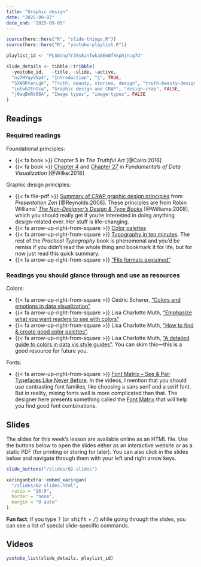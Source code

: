 ```yaml
---
title: "Graphic design"
date: "2025-09-02"
date_end: "2025-09-05"
---
```


```r
source(here::here("R", "slide-things.R"))
source(here::here("R", "youtube-playlist.R"))

playlist_id <- "PLS6tnpTr39sEznTwka0EmWfkkphjncq7U"

slide_details <- tibble::tribble(
  ~youtube_id,   ~title, ~slide, ~active,
  "ny7HYqyVNp4", "Introduction", "1", TRUE,
  "SXW0RtenLgk", "Truth, beauty, stories, design", "truth-beauty-design", FALSE,
  "iuEwh2EnIcw", "Graphic design and CRAP", "design-crap", FALSE,
  "j0aqBmRV66A", "Image types", "image-types", FALSE
)
```

## Readings

### Required readings

Foundational principles:

- {{< fa book >}} Chapter 5 in *The Truthful Art* [@Cairo:2016]
- {{< fa book >}} [Chapter 4](https://clauswilke.com/dataviz/color-basics.html) and [Chapter 27](https://clauswilke.com/dataviz/image-file-formats.html) in *Fundamentals of Data Visualization* [@Wilke:2018]

Graphic design principles:

- {{< fa file-pdf >}} [Summary of CRAP graphic design principles](http://www.presentationzen.com/chapter6_spread.pdf) from *Presentation Zen* [@Reynolds:2008]. These principles are from Robin Williams' [*The Non-Designer's Design & Type Books*](https://www.amazon.com/Non-Designers-Design-Book-4th/dp/0133966151) [@Williams:2008], which you should really get if you're interested in doing anything design-related ever. Her stuff is life-changing.
- {{< fa arrow-up-right-from-square >}} [Color palettes](/resource/colors.qmd)
- {{< fa arrow-up-right-from-square >}} [Typography in ten minutes](https://practicaltypography.com/typography-in-ten-minutes.html). The rest of the *Practical Typography* book is phenomenal and you'd be remiss if you didn't read the whole thing and bookmark it for life, but for now just read this quick summary.
- {{< fa arrow-up-right-from-square >}} ["File formats explained"](https://www.theglowstudio.com/file-formats-explained/)

### Readings you should glance through and use as resources

Colors: 

- {{< fa arrow-up-right-from-square >}} Cédric Scherer, ["Colors and emotions in data visualization"](https://www.storytellingwithdata.com/blog/2021/6/8/colors-and-emotions-in-data-visualization)
- {{< fa arrow-up-right-from-square >}} Lisa Charlotte Muth, ["Emphasize what you want readers to see with colors"](https://blog.datawrapper.de/emphasize-with-color-in-data-visualizations/)
- {{< fa arrow-up-right-from-square >}} Lisa Charlotte Muth, ["How to find & create good color palettes"](https://blog.datawrapper.de/create-good-color-palettes/).
- {{< fa arrow-up-right-from-square >}} Lisa Charlotte Muth, ["A detailed guide to colors in data vis style guides"](https://blog.datawrapper.de/colors-for-data-vis-style-guides/). You can skim this—this is a good resource for future you.

Fonts:

- {{< fa arrow-up-right-from-square >}} [Font Matrix – See & Pair Typefaces Like Never Before](https://pimpmytype.com/font-matrix/). In the videos, I mention that you should use contrasting font families, like choosing a sans serif and a serif font. But in reality, mixing fonts well is more complicated than that. The designer here presents something called the [Font Matrix](https://www.youtube.com/watch?v=731-k8xSyqE) that will help you find good font combinations.


## Slides

The slides for this week's lesson are available online as an HTML file. Use the buttons below to open the slides either as an interactive website or as a static PDF (for printing or storing for later). You can also click in the slides below and navigate through them with your left and right arrow keys.

```r
slide_buttons("/slides/02-slides")

xaringanExtra::embed_xaringan(
  "/slides/02-slides.html",
  ratio = "16:9",
  border = "none",
  margin = "0 auto"
)
```

:::{.callout-tip}
**Fun fact**: If you type <kbd>?</kbd> (or <kbd>shift</kbd> + <kbd>/</kbd>) while going through the slides, you can see a list of special slide-specific commands.
:::


## Videos

```r
youtube_list(slide_details, playlist_id)
```
